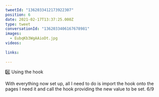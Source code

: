 ```yaml
---
tweetId: "1362033412173922307"
position: 6
date: 2021-02-17T13:37:25.000Z
type: tweet
conversationId: "1362033406167678981"
images:
  - EubqKb3WgAAioDt.jpg
videos:
  
links:
  
---
```

4️⃣ Using the hook

With everything now set up, all I need to do is import the hook onto the pages I need it and call the hook providing the new value to be set. 6/9 
